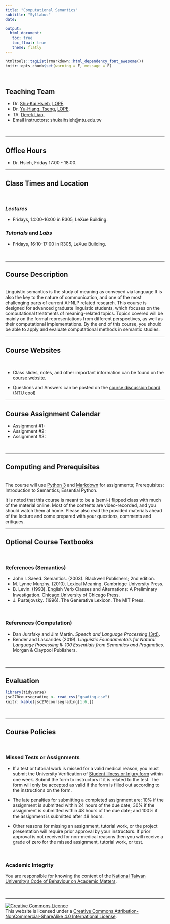 ```yaml
---
title: "Computational Semantics"
subtitle: "Syllabus"
date:

output: 
  html_document:
   toc: true
   toc_float: true
   theme: flatly
---
```


```r
htmltools::tagList(rmarkdown::html_dependency_font_awesome())
knitr::opts_chunk$set(warning = F, message = F)
```


<br>

## <i class="fas fa-user-friends" aria-hidden="true"></i> Teaching Team
- <span class="glyphicon glyphicon-user" aria-hidden="true"></span> Dr. [Shu-Kai Hsieh](http://iakuhs.netlify.com), [LOPE](http://lope.linguistics.ntu.edu.tw).
- <span class="glyphicon glyphicon-user" aria-hidden="true"></span> Dr. [Yu-Hiang, Tseng ](), [LOPE](http://lope.linguistics.ntu.edu.tw).
- <span class="glyphicon glyphicon-user" aria-hidden="true"></span> TA. [Derek Liao](), 
- <span class="glyphicon glyphicon-envelope" aria-hidden="true"></span> Email instructors: shukaihsieh@ntu.edu.tw

<br>

******

## <i class="glyphicon glyphicon-time" aria-hidden="true"></i> Office Hours

- Dr. Hsieh, Friday 17:00 - 18:00.

******

## <i class="glyphicon glyphicon-blackboard" aria-hidden="true"></i> Class Times and Location 

<br>

### _Lectures_
- Fridays, 14:00-16:00 in R305, LeXue Building. 

### _Tutorials_ and _Labs_
- Fridays, 16:10-17:00 in R305, LeXue Building. 

<br>

******

## <span class="glyphicon glyphicon-education" aria-hidden="true"></span> Course Description 

<br> 
Linguistic semantics is the study of meaning as conveyed via language.It is also the key to the nature of communication, and one of the most challenging parts of current AI-NLP related research. This course is designed for advanced graduate linguistic students, which focuses on the computational treatments of meaning-related topics. Topics covered will be mainly on the formal representations from different perspectives, as well as their computational implementations. By the end of this course, you should be able to apply and evaluate computational methods in semantic studies.


******

## <span class="fas fa-globe" aria-hidden="true"></span> Course Websites
<br>

- Class slides, notes, and other important information can be found on the [course website.](https://loperntu.github.io/comsem)

- Questions and Answers can be posted on the [course discussion board (NTU cool)](https://cool.ntu.edu.tw/courses/461)



******

## <span class="glyphicon glyphicon-calendar" aria-hidden="true"></span> Course Assignment Calendar

- Assignment #1: 
- Assignment #2: 
- Assignment #3: 


<br>

******

## <i class="fas fa-code" aria-hidden="true"></i> Computing and Prerequisites

<br>
The course will use [Python 3](https://www.python.org/) and [Markdown](https://markdown.tw/) for assignments; Prerequisites: Introduction to Semantics; Essential Python.


It is noted that this course is meant to be a (semi-) flipped class with much of the material online. Most of the contents are video-recorded, and you should watch them at home. Please also read the provided materials ahead of the lecture and come prepared with your questions, comments and critiques. 


******

## <i class="glyphicon glyphicon-book" aria-hidden="true"></i> Optional Course Textbooks

<br>

### References (Semantics)
- John I. Saeed. Semantics. (2003). Blackwell Publishers; 2nd edition.
- M. Lynne Murphy. (2010). Lexical Meaning. Cambridge University
Press.
- B. Levin. (1993). English Verb Classes and Alternations: A Preliminary
Investigation. Chicago:University of Chicago Press.
- J. Pustejovsky. (1996). The Generative Lexicon. The MIT Press.


<br>

### References (Computation)

- Dan Jurafsky and Jim Martin. *Speech and Language Processing*.[(3rd)](http://web.stanford.edu/~jurafsky/slp3/).
- Bender and Lascarides (2019). *Linguistic Foundamentals for Natural Language Processing II: 100 Essentials from Semantics and Pragmatics*. Morgan & Claypool Publishers.

<br>

******

## <span class="glyphicon glyphicon-stats" aria-hidden="true"></span> Evaluation

```r
library(tidyverse)
jsc270coursegrading <- read_csv("grading.csv")
knitr::kable(jsc270coursegrading[1:6,])
```


<br>

******

## <span class="glyphicon glyphicon-info-sign" aria-hidden="true"></span> Course Policies

<br>

### <span class="glyphicon glyphicon-pushpin" aria-hidden="true"></span> Missed Tests or Assignments

- If a test or tutorial work is missed for a valid medical reason, you must submit the University Verification of [Student Illness or Injury form]() within one week. Submit the form to instructors if it is related to the test. The form will only be accepted as valid if the form is filled out according to the instructions on the form.

- The late penalties for submitting a completed assignment are: 10% if the assignment is submitted within 24 hours of the due date; 30% if the assignment is submitted within 48 hours of the due date; and 100% if the assignment is submitted after 48 hours.

- Other reasons for missing an assignment, tutorial work, or the project presentation will require prior approval by your instructors. If prior approval is not received for non-medical reasons then you will receive a grade of zero for the missed assignment, tutorial work, or test.

<br>



### <span class="glyphicon glyphicon-pushpin" aria-hidden="true"></span> Academic Integrity

You are responsible for knowing the content of the [National Taiwan University’s Code of Behaviour on Academic Matters]().


<br>



******


<a rel="license" href="http://creativecommons.org/licenses/by-nc-sa/4.0/"><img alt="Creative Commons Licence" style="border-width:0" src="https://i.creativecommons.org/l/by-nc-sa/4.0/88x31.png" /></a><br />This website is licensed under a <a rel="license" href="http://creativecommons.org/licenses/by-nc-sa/4.0/">Creative Commons Attribution-NonCommercial-ShareAlike 4.0 International License</a>.

<br>

</a>
